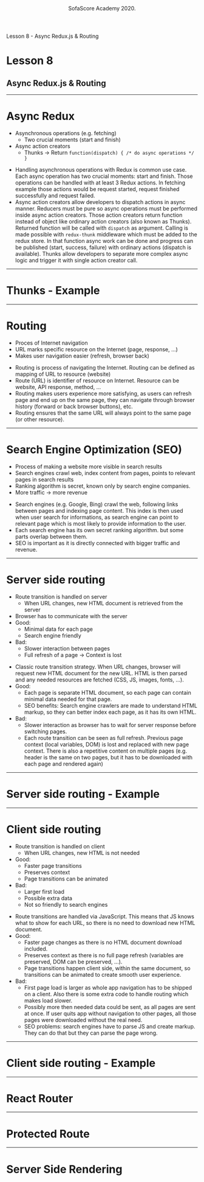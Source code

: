 

<!-- general markup for all slides -->

<Head>
  <title>SofaScore Academy 8</title>
</Head>
<Header>
  <div className="tC m8">SofaScore Academy 2020.</div>
</Header>
<Footer>
  <div className="tR m8">Lesson 8 - Async Redux.js & Routing</div>
</Footer>

<!-- Slides -->

# Lesson 8

## Async Redux.js & Routing

---

# Async Redux

- Asynchronous operations (e.g. fetching)
  - Two crucial moments (start and finish)
- Async action creators
  - Thunks -> Return `function(dispatch) { /* do async operations */ }`

<Notes>

- Handling asynchronous operations with Redux is common use case. Each async operation has two crucial moments: start and finish.
  Those operations can be handled with at least 3 Redux actions. In fetching example those actions would be request started, request finished successfully and request failed.
- Async action creators allow developers to dispatch actions in async manner. Reducers must be pure so async operations must be performed inside async action creators.
  Those action creators return function instead of object like ordinary action creators (also known as Thunks). Returned function will be called with `dispatch` as argument.
  Calling is made possible with `redux-thunk` middleware which must be added to the redux store.
  In that function async work can be done and progress can be published (start, success, failure) with ordinary actions (dispatch is available).
  Thunks allow developers to separate more complex async logic and trigger it with single action creator call.

</Notes>

---


<Invert>

# Thunks - Example

<LoginThunks />

</Invert>

---

# Routing

- Proces of Internet navigation
- URL marks specific resource on the Internet (page, response, ...)
- Makes user navigation easier (refresh, browser back)

<Notes>
  
- Routing is process of navigating the Internet. Routing can be defined as mapping of URL to resource (website)
- Route (URL) is identifier of resource on Internet. Resource can be website, API response, method, ...
- Routing makes users experience more satisfying, as users can refresh page and end up on the same page, 
they can navigate through browser history (forward or back browser buttons), etc.
- Routing ensures that the same URL will always point to the same page (or other resource).

</Notes>

---

# Search Engine Optimization (SEO)

- Process of making a website more visible in search results
- Search engines crawl web, index content from pages, points to relevant pages in search results
- Ranking algorithm is secret, known only by search engine companies.
- More traffic -> more revenue

<Notes>
  
- Search engines (e.g. Google, Bing) crawl the web, following links between pages and indexing page content. 
This index is then used when user search for informations, as search engine can point to relevant page which is most likely to 
provide information to the user.
- Each search engine has its own secret ranking algorithm. but some parts overlap between them.
- SEO is important as it is directly connected with bigger traffic and revenue.

</Notes>

---

# Server side routing

- Route transition is handled on server
  - When URL changes, new HTML document is retrieved from the server
- Browser has to communicate with the server
- Good:
  - Minimal data for each page
  - Search engine friendly
- Bad:
  - Slower interaction between pages
  - Full refresh of a page -> Context is lost

<Notes>
  
- Classic route transition strategy. When URL changes, browser will request new HTML document for the new URL. 
HTML is then parsed and any needed resources are fetched (CSS, JS, images, fonts, ...).
- Good:
  - Each page is separate HTML document, so each page can contain minimal data needed for that page.
  - SEO benefits: Search engine crawlers are made to understand HTML markup, so they can better index each page, as it has its own HTML.
- Bad:
  - Slower interaction as browser has to wait for server response before switching pages.
  - Each route transition can be seen as full refresh. 
  Previous page context (local variables, DOM) is lost and replaced with new page context. 
  There is also a repetitive content on multiple pages (e.g. header is the same on two pages, but it has to be downloaded with each page and rendered again)

</Notes>

---

<Invert>

# Server side routing - Example

</Invert>

---

# Client side routing

- Route transition is handled on client
  - When URL changes, new HTML is not needed
- Good:
  - Faster page transitions
  - Preserves context
  - Page transitions can be animated
- Bad:
  - Larger first load
  - Possible extra data
  - Not so friendly to search engines

<Notes>

- Route transitions are handled via JavaScript. This means that JS knows what to show for each URL, so there is no need to download new HTML document.
- Good:
  - Faster page changes as there is no HTML document download included.
  - Preserves context as there is no full page refresh (variables are preserved, DOM can be preserved, ...).
  - Page transitions happen client side, within the same document, so transitions can be animated to create smooth user experience.
- Bad:
  - First page load is larger as whole app navigation has to be shipped on a client. Also there is some extra code to handle routing which makes load slower.
  - Possibly more then needed data could be sent, as all pages are sent at once.
    If user quits app without navigation to other pages, all those pages were downloaded without the real need.
  - SEO problems: search engines have to parse JS and create markup. They can do that but they can parse the page wrong.

</Notes>

---

<Invert>

# Client side routing - Example

</Invert>

---

# React Router

---

# Protected Route

---

# Server Side Rendering

